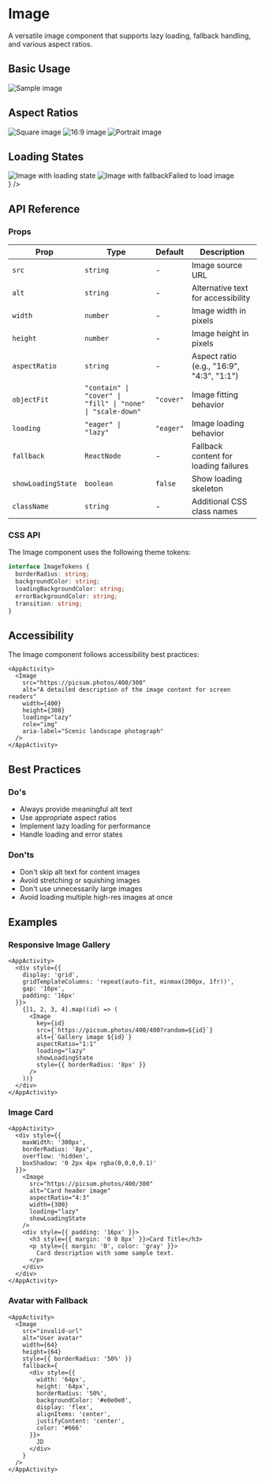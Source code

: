 
<Meta title="Components/Base/Image" component={Image} />

# Image

A versatile image component that supports lazy loading, fallback handling, and various aspect ratios.

## Basic Usage

<Canvas>
  <Story name="Basic">
    <AppActivity>
      <Image
        src="https://picsum.photos/400/300"
        alt="Sample image"
        width={400}
        height={300}
      />
    </AppActivity>
  </Story>
</Canvas>

## Aspect Ratios

<Canvas>
  <Story name="AspectRatios">
    <AppActivity>
      <div style={{ display: 'flex', flexDirection: 'column', gap: '16px' }}>
        <Image
          src="https://picsum.photos/400/400"
          alt="Square image"
          aspectRatio="1:1"
          width={200}
        />
        <Image
          src="https://picsum.photos/400/300"
          alt="16:9 image"
          aspectRatio="16:9"
          width={400}
        />
        <Image
          src="https://picsum.photos/300/400"
          alt="Portrait image"
          aspectRatio="3:4"
          width={300}
        />
      </div>
    </AppActivity>
  </Story>
</Canvas>

## Loading States

<Canvas>
  <Story name="LoadingStates">
    <AppActivity>
      <div style={{ display: 'flex', flexDirection: 'column', gap: '16px' }}>
        <Image
          src="https://picsum.photos/400/300"
          alt="Image with loading state"
          width={400}
          height={300}
          loading="lazy"
          showLoadingState
        />
        <Image
          src="invalid-url"
          alt="Image with fallback"
          width={400}
          height={300}
          fallback={<div>Failed to load image</div>}
        />
      </div>
    </AppActivity>
  </Story>
</Canvas>

## API Reference

### Props

| Prop | Type | Default | Description |
|------|------|---------|-------------|
| `src` | `string` | - | Image source URL |
| `alt` | `string` | - | Alternative text for accessibility |
| `width` | `number` | - | Image width in pixels |
| `height` | `number` | - | Image height in pixels |
| `aspectRatio` | `string` | - | Aspect ratio (e.g., "16:9", "4:3", "1:1") |
| `objectFit` | `"contain" \| "cover" \| "fill" \| "none" \| "scale-down"` | `"cover"` | Image fitting behavior |
| `loading` | `"eager" \| "lazy"` | `"eager"` | Image loading behavior |
| `fallback` | `ReactNode` | - | Fallback content for loading failures |
| `showLoadingState` | `boolean` | `false` | Show loading skeleton |
| `className` | `string` | - | Additional CSS class names |

### CSS API

The Image component uses the following theme tokens:

```typescript
interface ImageTokens {
  borderRadius: string;
  backgroundColor: string;
  loadingBackgroundColor: string;
  errorBackgroundColor: string;
  transition: string;
}
```

## Accessibility

The Image component follows accessibility best practices:

```tsx live
<AppActivity>
  <Image
    src="https://picsum.photos/400/300"
    alt="A detailed description of the image content for screen readers"
    width={400}
    height={300}
    loading="lazy"
    role="img"
    aria-label="Scenic landscape photograph"
  />
</AppActivity>
```

## Best Practices

### Do's
- Always provide meaningful alt text
- Use appropriate aspect ratios
- Implement lazy loading for performance
- Handle loading and error states

### Don'ts
- Don't skip alt text for content images
- Avoid stretching or squishing images
- Don't use unnecessarily large images
- Avoid loading multiple high-res images at once

## Examples

### Responsive Image Gallery

```tsx live
<AppActivity>
  <div style={{
    display: 'grid',
    gridTemplateColumns: 'repeat(auto-fit, minmax(200px, 1fr))',
    gap: '16px',
    padding: '16px'
  }}>
    {[1, 2, 3, 4].map((id) => (
      <Image
        key={id}
        src={`https://picsum.photos/400/400?random=${id}`}
        alt={`Gallery image ${id}`}
        aspectRatio="1:1"
        loading="lazy"
        showLoadingState
        style={{ borderRadius: '8px' }}
      />
    ))}
  </div>
</AppActivity>
```

### Image Card

```tsx live
<AppActivity>
  <div style={{
    maxWidth: '300px',
    borderRadius: '8px',
    overflow: 'hidden',
    boxShadow: '0 2px 4px rgba(0,0,0,0.1)'
  }}>
    <Image
      src="https://picsum.photos/400/300"
      alt="Card header image"
      aspectRatio="4:3"
      width={300}
      loading="lazy"
      showLoadingState
    />
    <div style={{ padding: '16px' }}>
      <h3 style={{ margin: '0 0 8px' }}>Card Title</h3>
      <p style={{ margin: '0', color: 'gray' }}>
        Card description with some sample text.
      </p>
    </div>
  </div>
</AppActivity>
```

### Avatar with Fallback

```tsx live
<AppActivity>
  <Image
    src="invalid-url"
    alt="User avatar"
    width={64}
    height={64}
    style={{ borderRadius: '50%' }}
    fallback={
      <div style={{
        width: '64px',
        height: '64px',
        borderRadius: '50%',
        backgroundColor: '#e0e0e0',
        display: 'flex',
        alignItems: 'center',
        justifyContent: 'center',
        color: '#666'
      }}>
        JD
      </div>
    }
  />
</AppActivity>
``` 